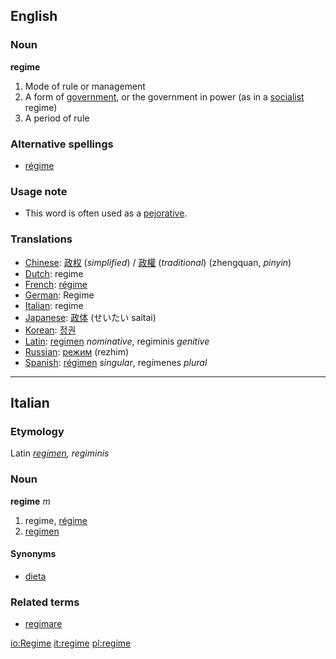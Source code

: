 ==English==

===Noun===
'''regime'''
#Mode of rule or management 
#A form of [[government]], or the government in power (as in a [[socialist]] regime)
#A period of rule
===Alternative spellings===
*[[régime]]
===Usage note===
*This word is often used as a [[pejorative]].
===Translations===
*[[Chinese]]: [[政权]] (''simplified'') / [[政權]] (''traditional'') (zhengquan, ''pinyin'')
*[[Dutch]]: regime
*[[French]]: [[régime]]
*[[German]]: Regime
*[[Italian]]: regime
*[[Japanese]]: [[政体]] (せいたい saitai)
*[[Korean]]: [[정권]]
*[[Latin]]: [[regimen]] ''nominative'', regiminis ''genitive''
*[[Russian]]: [[режим]] (rezhim)
*[[Spanish]]: [[régimen]] ''singular'', regímenes ''plural''
----

==Italian==
===Etymology===
Latin ''[[regimen]], regiminis''
===Noun===
'''regime''' ''m''

# regime, [[régime]]
# [[regimen]]

====Synonyms====
*[[dieta]]

===Related terms===
*[[regimare]]

[[io:Regime]]
[[it:regime]]
[[pl:regime]]